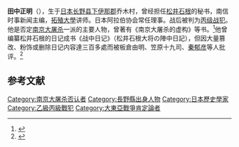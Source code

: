 '''田中正明'''（{{bd|1911年|2月11日|2006年|1月8日|catIdx=T}}），生于[[日本|日本]][[长野县|长野县]][[下伊那郡|下伊那郡]]乔木村，曾经担任[[松井石根|松井石根]]的秘书，南信时事新闻主编，[[拓殖大學|拓殖大學]]讲师。日本阿拉伯协会常任理事。战后被判为[[丙级战犯|丙级战犯]]。他是否定[[南京大屠杀|南京大屠杀]]一派的主要人物，曾著有《南京大屠杀的虚构》等书。<ref>{{cite journal|author=王向远|url=http://www.51dh.net/magazine/html/235/235364.htm|title=否定南京大屠杀的第一黑手——田中正明|journal=当代军事文摘|year=2005|issue=9|access-date=2011-11-24|archive-date=2013-12-15|archive-url=https://web.archive.org/web/20131215153014/http://www.51dh.net/magazine/html/235/235364.htm|dead-url=no}}</ref>他曾编纂松井石根的日记成书《战中日记》（松井石根大将の陣中日記），但因大量篡改、粉饰或删除日记内容達三百多處而被板倉由明、笠原十九司、[[秦郁彦|秦郁彦]]等人批评。<ref>{{cite journal|author=李松林 |url=http://epub.cnki.net/grid2008/detail.aspx?filename=SDSD198703009&dbname=CJFD1987|title=日本学者田中正明篡改松井石根的《战中日记》——兼驳田中正明的“南京大屠杀之虚构”论|journal= 北京师院学报(社会科学版)|year=1987|issue=3}}</ref>

== 参考文献 ==
<references/>

{{Japan-bio-stub}}
{{normdaten}}
{{DEFAULTSORT:Tanaka Masaaki}}
[[Category:南京大屠杀否认者|Category:南京大屠杀否认者]]
[[Category:長野縣出身人物|Category:長野縣出身人物]]
[[Category:日本歷史學家|Category:日本歷史學家]]
[[Category:乙級丙級戰犯|Category:乙級丙級戰犯]]
[[Category:大東亞戰爭肯定論者|Category:大東亞戰爭肯定論者]]